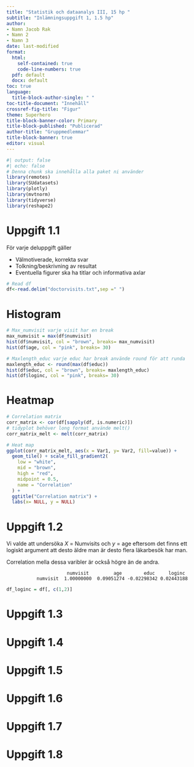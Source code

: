 ```yaml
---
title: "Statistik och dataanalys III, 15 hp "
subtitle: "Inlämningsuppgift 1, 1.5 hp"
author: 
- Namn Jacob Rak
- Namn 2
- Namn 3
date: last-modified
format: 
  html:
    self-contained: true
    code-line-numbers: true
  pdf: default  
  docx: default
toc: true
language: 
  title-block-author-single: " "
toc-title-document: "Innehåll"
crossref-fig-title: "Figur"
theme: Superhero
title-block-banner-color: Primary
title-block-published: "Publicerad"
author-title: "Gruppmedlemmar"
title-block-banner: true
editor: visual
---
```


```r
#| output: false
#| echo: false
# Denna chunk ska innehålla alla paket ni använder
library(remotes)
library(SUdatasets)
library(plotly)
library(mvtnorm)
library(tidyverse)
library(reshape2)
```

# Uppgift 1.1

För varje deluppgift gäller

-   Välmotiverade, korrekta svar
-   Tolkning/beskrivning av resultat
-   Eventuella figurer ska ha titlar och informativa axlar

```r
# Read df
df<-read.delim("doctorvisits.txt",sep =" ")
```

# Histogram

```r
# Max_numvisit varje visit har en break
max_numvisit = max(df$numvisit)
hist(df$numvisit, col = "brown", breaks= max_numvisit)
hist(df$age, col = "pink", breaks= 30)

# Maxlength_educ varje educ har break använde round för att runda
maxlength_educ <- round(max(df$educ))
hist(df$educ, col = "brown", breaks= maxlength_educ)
hist(df$loginc, col = "pink", breaks= 30)
```

# Heatmap

```r
# Correlation matrix
corr_matrix <- cor(df[sapply(df, is.numeric)])
# tidyplot behöver long format använde melt()
corr_matrix_melt <- melt(corr_matrix)

# Heat map
ggplot(corr_matrix_melt, aes(x = Var1, y= Var2, fill=value)) + 
  geom_tile() + scale_fill_gradient2(
    low = "white",      
    mid = "brown",      
    high = "red",      
    midpoint = 0.5,       
    name = "Correlation"
  ) +
  ggtitle("Correlation matrix") +
  labs(x= NULL, y = NULL)
```

# Uppgift 1.2

Vi valde att undersöka $X$ = Numvisits och $y$ = age eftersom det finns ett logiskt argument att desto äldre man är desto flera läkarbesök har man.

Correlation mella dessa varibler är också högre än de andra.

```         
                      numvisit         age        educ     loginc 
           numvisit  1.00000000  0.09051274 -0.02298342 0.02443188
```

```r

df_loginc = df[, c(1,2)]
```

# Uppgift 1.3

# Uppgift 1.4

# Uppgift 1.5

# Uppgift 1.6

# Uppgift 1.7

# Uppgift 1.8
